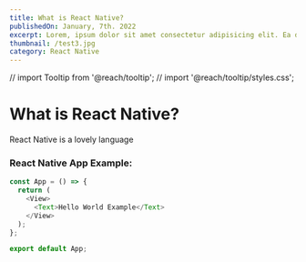 ```yaml
---
title: What is React Native?
publishedOn: January, 7th. 2022
excerpt: Lorem, ipsum dolor sit amet consectetur adipisicing elit. Ea deserunt ab maiores eligendi nemo, ipsa, pariatur
thumbnail: /test3.jpg
category: React Native
---
```


// import Tooltip from '@reach/tooltip';
// import '@reach/tooltip/styles.css';

<Meta title='What is React Native - PressBlog' />

# What is React Native?

React Native is a lovely language



### React Native App Example:

```js
const App = () => {
  return (
    <View>
      <Text>Hello World Example</Text>
    </View>
  );
};

export default App;
```
